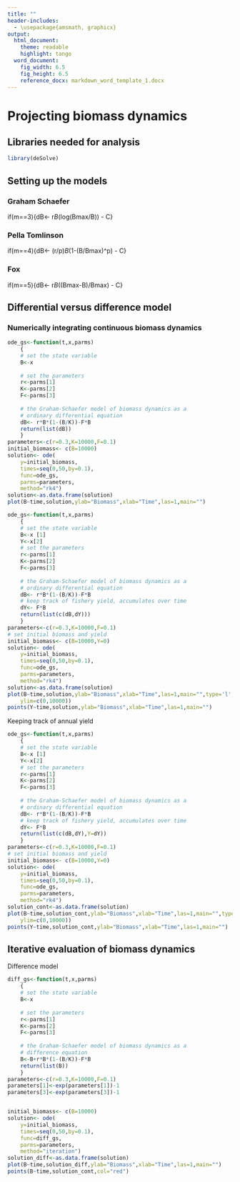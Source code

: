 ```yaml
---
title: ""
header-includes:
  - \usepackage{amsmath, graphicx}
output: 
  html_document:
    theme: readable
    highlight: tango
  word_document:  
    fig_width: 6.5  
    fig_height: 6.5 
    reference_docx: markdown_word_template_1.docx
---
```


<!--
rmarkdown::render("box-3.Rmd",output_format="word_document")# build website
-->


# Projecting biomass dynamics

## Libraries needed for analysis

```r
library(deSolve)
```

## Setting up the models

### Graham Schaefer
if(m==3){dB<- r*B*(log(Bmax/B)) - C}

### Pella Tomlinson
if(m==4){dB<- (r/p)*B*(1-(B/Bmax)^p) - C}

### Fox
if(m==5){dB<- r*B*((Bmax-B)/Bmax) - C}

## Differential versus difference model


### Numerically integrating continuous biomass dynamics

```r
ode_gs<-function(t,x,parms)
    {
    # set the state variable 
    B<-x 
    
    # set the parameters
    r<-parms[1]
    K<-parms[2]
    F<-parms[3]
    
    # the Graham-Schaefer model of biomass dynamics as a 
    # ordinary differential equation
    dB<- r*B*(1-(B/K))-F*B
    return(list(dB))
    }
parameters<-c(r=0.3,K=10000,F=0.1)
initial_biomass<- c(B=10000)
solution<- ode(
    y=initial_biomass, 
    times=seq(0,50,by=0.1), 
    func=ode_gs, 
    parms=parameters, 
    method="rk4")
solution<-as.data.frame(solution)
plot(B~time,solution,ylab="Biomass",xlab="Time",las=1,main="")
```

```r
ode_gs<-function(t,x,parms)
    {
    # set the state variable 
    B<-x [1]
    Y<-x[2]
    # set the parameters
    r<-parms[1]
    K<-parms[2]
    F<-parms[3]
    
    # the Graham-Schaefer model of biomass dynamics as a 
    # ordinary differential equation
    dB<- r*B*(1-(B/K))-F*B
    # keep track of fishery yield, accumulates over time
    dY<- F*B
    return(list(c(dB,dY)))
    }
parameters<-c(r=0.3,K=10000,F=0.1)
# set initial biomass and yield
initial_biomass<- c(B=10000,Y=0)
solution<- ode(
    y=initial_biomass, 
    times=seq(0,50,by=0.1), 
    func=ode_gs, 
    parms=parameters, 
    method="rk4")
solution<-as.data.frame(solution)
plot(B~time,solution,ylab="Biomass",xlab="Time",las=1,main="",type='l',
    ylim=c(0,10000))
points(Y~time,solution,ylab="Biomass",xlab="Time",las=1,main="")
```


Keeping track of annual yield

```r
ode_gs<-function(t,x,parms)
    {
    # set the state variable 
    B<-x [1]
    Y<-x[2]
    # set the parameters
    r<-parms[1]
    K<-parms[2]
    F<-parms[3]
    
    # the Graham-Schaefer model of biomass dynamics as a 
    # ordinary differential equation
    dB<- r*B*(1-(B/K))-F*B
    # keep track of fishery yield, accumulates over time
    dY<- F*B
    return(list(c(dB,dY),Y=dY))
    }
parameters<-c(r=0.3,K=10000,F=0.1)
# set initial biomass and yield
initial_biomass<- c(B=10000,Y=0)
solution<- ode(
    y=initial_biomass, 
    times=seq(0,50,by=0.1), 
    func=ode_gs, 
    parms=parameters, 
    method="rk4")
solution_cont<-as.data.frame(solution)
plot(B~time,solution_cont,ylab="Biomass",xlab="Time",las=1,main="",type='l',
    ylim=c(0,10000))
points(Y~time,solution_cont,ylab="Biomass",xlab="Time",las=1,main="")
```


## Iterative evaluation of biomass dynamics

Difference model

```r
diff_gs<-function(t,x,parms)
    {
    # set the state variable 
    B<-x 
    
    # set the parameters
    r<-parms[1]
    K<-parms[2]
    F<-parms[3]
    
    # the Graham-Schaefer model of biomass dynamics as a 
    # difference equation
    B<-B+r*B*(1-(B/K))-F*B
    return(list(B))
    }
parameters<-c(r=0.3,K=10000,F=0.1)
parameters[1]<-exp(parameters[1])-1
parameters[3]<-exp(parameters[3])-1


initial_biomass<- c(B=10000)
solution<- ode(
    y=initial_biomass, 
    times=seq(0,50,by=0.1), 
    func=diff_gs, 
    parms=parameters, 
    method="iteration")
solution_diff<-as.data.frame(solution)
plot(B~time,solution_diff,ylab="Biomass",xlab="Time",las=1,main="")
points(B~time,solution_cont,col="red")
```







